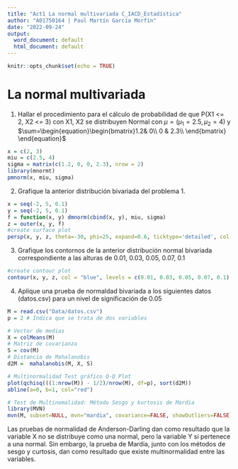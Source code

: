 ```yaml
---
title: "Act1 La normal multivariada C_IACD_Estadística"
author: "A01750164 | Paul Martín García Morfín"
date: "2022-09-24"
output:
  word_document: default
  html_document: default
---
```


```r
knitr::opts_chunk$set(echo = TRUE)
```

# La normal multivariada

1. Hallar el procedimiento para el cálculo de probabilidad de que P(X1 <= 2, X2 <= 3) con X1, X2 se distribuyen Normal con $\mu=(\mu_1=2.5,\mu_2=4)$ y $\sum=\begin{equation}\begin{bmatrix}1.2& 0\\ 0 & 2.3\\ \end{bmatrix} \end{equation}$

```r
x = c(2, 3)
miu = c(2.5, 4)
sigma = matrix(c(1.2, 0, 0, 2.3), nrow = 2)
library(mnormt)
pmnorm(x, miu, sigma)
```

2. Grafique la anterior distribución bivariada del problema 1.

```r
x = seq(-2, 5, 0.1) 
y = seq(-2, 5, 0.1)
f = function(x, y) dmnorm(cbind(x, y), miu, sigma)
z = outer(x, y, f)
#create surface plot
persp(x, y, z, theta=-30, phi=25, expand=0.6, ticktype='detailed', col = "pink")
```

3. Grafique los contornos de la anterior distribución normal bivariada correspondiente a las alturas de  0.01, 0.03, 0.05, 0.07, 0.1

```r
#create contour plot
contour(x, y, z, col = "blue", levels = c(0.01, 0.03, 0.05, 0.07, 0.1), xlim=range(x), ylim=range(y), zlim=range(z))
```

4. Aplique una prueba de normaldad bivariada a los siguientes datos (datos.csv) para un nivel de significación de 0.05

```r
M = read.csv("Data/datos.csv")
p = 2 # Indica que se trata de dos variables

# Vector de medias
X = colMeans(M)
# Matriz de covarianza
S = cov(M)
# Distancia de Mahalanobis
d2M =  mahalanobis(M, X, S)

# Multinormalidad Test gráfico Q-Q Plot
plot(qchisq(((1:nrow(M)) - 1/2)/nrow(M), df=p), sort(d2M))
abline(a=0, b=1, col="red")

# Test de Multinomalidad: Método Sesgo y kurtosis de Mardia
library(MVN)
mvn(M, subset=NULL, mvn="mardia", covariance=FALSE, showOutliers=FALSE)
```

Las pruebas de normalidad de Anderson-Darling dan como resultado que la variable X no se distribuye como una normal, pero la variable Y sí pertenece a una normal. Sin embargo, la prueba de Mardia, junto con los métodos de sesgo y curtosis, dan como resultado que existe multinormalidad entre las variables. 
